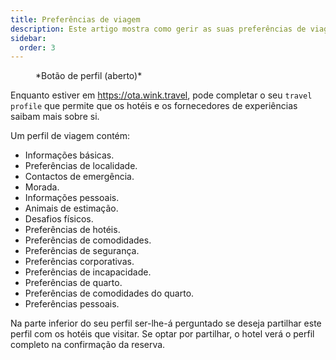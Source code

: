 ```yaml
---
title: Preferências de viagem
description: Este artigo mostra como gerir as suas preferências de viagem no Wink
sidebar:
  order: 3
---
```


<figure>
  <CloudinaryImage width="350" height="404" resize="scale" quality="best" alt="Botão de conta quando autenticado" src="academy/account-button-auth-open" errorImage="noimage_opaque_nyrtl0.png" />

  <figcaption>*Botão de perfil (aberto)*</figcaption>
</figure>


Enquanto estiver em https://ota.wink.travel, pode completar o seu `travel profile` que permite que os hotéis e os fornecedores de experiências saibam mais sobre si.

Um perfil de viagem contém:

* Informações básicas.
* Preferências de localidade.
* Contactos de emergência.
* Morada.
* Informações pessoais.
* Animais de estimação.
* Desafios físicos.
* Preferências de hotéis.
* Preferências de comodidades.
* Preferências de segurança.
* Preferências corporativas.
* Preferências de incapacidade.
* Preferências de quarto.
* Preferências de comodidades do quarto.
* Preferências pessoais.

Na parte inferior do seu perfil ser-lhe-á perguntado se deseja partilhar este perfil com os hotéis que visitar. Se optar por partilhar, o hotel verá o perfil completo na confirmação da reserva.


